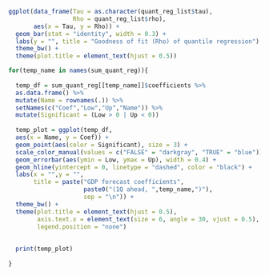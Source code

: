 
```r

ggplot(data_frame(Tau = as.character(quant_reg_list$tau),
                  Rho = quant_reg_list$rho),
       aes(x = Tau, y = Rho)) + 
  geom_bar(stat = "identity", width = 0.3) + 
  labs(y = "", title = "Goodness of fit (Rho) of quantile regression") + 
  theme_bw() + 
  theme(plot.title = element_text(hjust = 0.5))

```


```r

for(temp_name in names(sum_quant_reg)){
  
  temp_df = sum_quant_reg[[temp_name]]$coefficients %>% 
  as.data.frame() %>% 
  mutate(Name = rownames(.)) %>% 
  setNames(c("Coef","Low","Up","Name")) %>% 
  mutate(Significant = (Low > 0 | Up < 0))
  
  temp_plot = ggplot(temp_df,
  aes(x = Name, y = Coef)) + 
  geom_point(aes(color = Significant), size = 3) + 
  scale_color_manual(values = c("FALSE" = "darkgray", "TRUE" = "blue")) + 
  geom_errorbar(aes(ymin = Low, ymax = Up), width = 0.4) + 
  geom_hline(yintercept = 0, linetype = "dashed", color = "black") + 
  labs(x = "",y = "",
       title = paste("GDP forecast coefficients",
                     paste0("(1Q ahead, ",temp_name,")"),
                     sep = "\n")) + 
  theme_bw() + 
  theme(plot.title = element_text(hjust = 0.5),
        axis.text.x = element_text(size = 6, angle = 30, vjust = 0.5),
        legend.position = "none")
  
  
  print(temp_plot)
  
}

```

